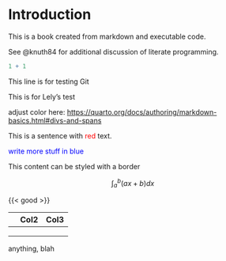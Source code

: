 # Introduction

This is a book created from markdown and executable code.

See @knuth84 for additional discussion of literate programming.

```r
1 + 1
```

This line is for testing Git

This is for Lely's test

adjust color here: [https://quarto.org/docs/authoring/markdown-basics.html#divs-and-spans](URL)

This is a sentence with [red]{style="color: red;"} text.

[write more stuff in blue]{style="color: blue;"}

::: border
This content can be styled with a border
:::

$$\int^{b}_{a} (ax+b) dx$$

{{< good >}}

|     | Col2 | Col3 |
|-----|------|------|
|     |      |      |
|     |      |      |
|     |      |      |

anything, blah
